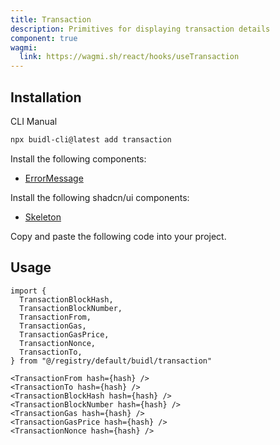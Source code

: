 ```yaml
---
title: Transaction
description: Primitives for displaying transaction details
component: true
wagmi:
  link: https://wagmi.sh/react/hooks/useTransaction
---
```


<ComponentPreview
  name="transaction-demo"
  className="[&_.preview>[data-orientation=vertical]]:sm:max-w-[70%]"
/>

## Installation

<Tabs defaultValue="cli">

<TabsList>
  <TabsTrigger value="cli">CLI</TabsTrigger>
  <TabsTrigger value="manual">Manual</TabsTrigger>
</TabsList>

<TabsContent value="cli">

```bash
npx buidl-cli@latest add transaction
```

</TabsContent>

<TabsContent value="manual">

<Steps>

<Step>Install the following components:</Step>

- [ErrorMessage](/docs/components/error-message)

<Step>Install the following shadcn/ui components:</Step>

- [Skeleton](https://ui.shadcn.com/docs/components/skeleton)

<Step>Copy and paste the following code into your project.</Step>

<ComponentSource name="transaction" />

</Steps>

</TabsContent>

</Tabs>

## Usage

```tsx
import {
  TransactionBlockHash,
  TransactionBlockNumber,
  TransactionFrom,
  TransactionGas,
  TransactionGasPrice,
  TransactionNonce,
  TransactionTo,
} from "@/registry/default/buidl/transaction"
```

```tsx
<TransactionFrom hash={hash} />
<TransactionTo hash={hash} />
<TransactionBlockHash hash={hash} />
<TransactionBlockNumber hash={hash} />
<TransactionGas hash={hash} />
<TransactionGasPrice hash={hash} />
<TransactionNonce hash={hash} />
```
